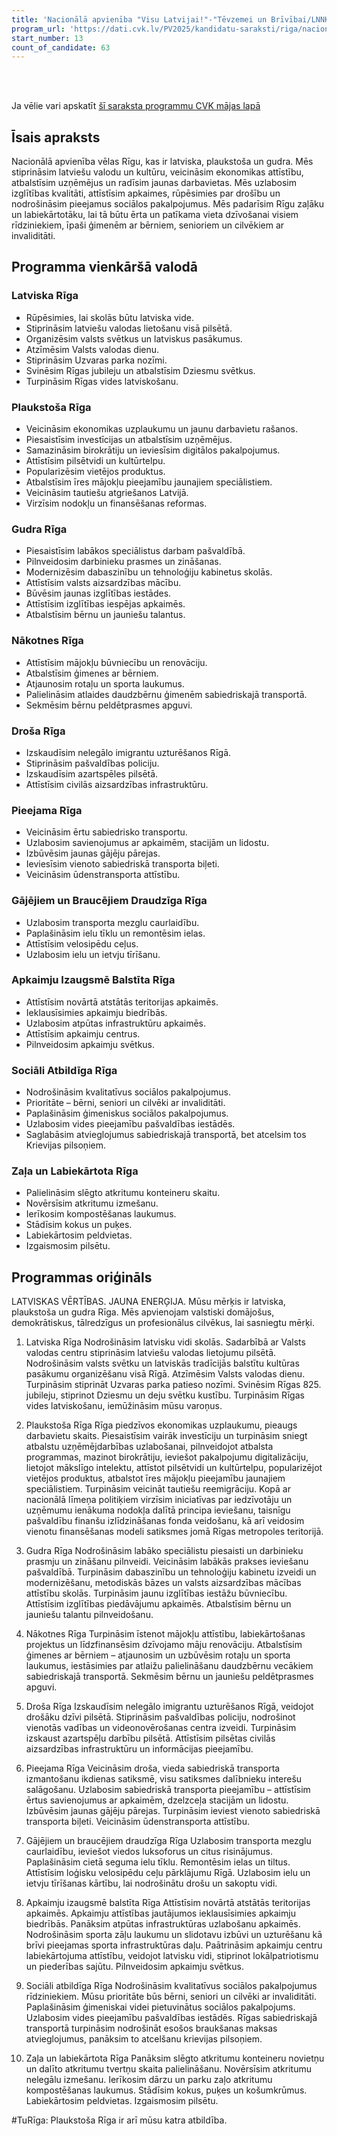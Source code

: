 ```yaml
---
title: 'Nacionālā apvienība "Visu Latvijai!"-"Tēvzemei un Brīvībai/LNNK"'
program_url: 'https://dati.cvk.lv/PV2025/kandidatu-saraksti/riga/nacionala-apvieniba-visu-latvijai-tevzemei-un-brivibailnnk'
start_number: 13
count_of_candidate: 63
---
```



<Badge text="Latviska vide" variant="note" size="small" /> <Badge text="Ekonomikas izaugsme" variant="note" size="small" /> <Badge text="Gudra izglītība" variant="note" size="small" /> <Badge text="Droša pilsēta" variant="note" size="small" /> <Badge text="Apkaimju attīstība" variant="note" size="small" />

<br/><br/> 

<Card title='Šis ir mākslīga intelekta ģenerēts apraksts' icon='starlight'>
    Ja vēlie vari apskatīt <a href={frontmatter.program_url} target='_blank'>šī saraksta programmu CVK mājas lapā</a>
    </Card>

## Īsais apraksts

Nacionālā apvienība vēlas Rīgu, kas ir latviska, plaukstoša un gudra. Mēs stiprināsim latviešu valodu un kultūru, veicināsim ekonomikas attīstību, atbalstīsim uzņēmējus un radīsim jaunas darbavietas. Mēs uzlabosim izglītības kvalitāti, attīstīsim apkaimes, rūpēsimies par drošību un nodrošināsim pieejamus sociālos pakalpojumus. Mēs padarīsim Rīgu zaļāku un labiekārtotāku, lai tā būtu ērta un patīkama vieta dzīvošanai visiem rīdziniekiem, īpaši ģimenēm ar bērniem, senioriem un cilvēkiem ar invaliditāti.

## Programma vienkāršā valodā

### Latviska Rīga
*   Rūpēsimies, lai skolās būtu latviska vide.
*   Stiprināsim latviešu valodas lietošanu visā pilsētā.
*   Organizēsim valsts svētkus un latviskus pasākumus.
*   Atzīmēsim Valsts valodas dienu.
*   Stiprināsim Uzvaras parka nozīmi.
*   Svinēsim Rīgas jubileju un atbalstīsim Dziesmu svētkus.
*   Turpināsim Rīgas vides latviskošanu.

### Plaukstoša Rīga
*   Veicināsim ekonomikas uzplaukumu un jaunu darbavietu rašanos.
*   Piesaistīsim investīcijas un atbalstīsim uzņēmējus.
*   Samazināsim birokrātiju un ieviesīsim digitālos pakalpojumus.
*   Attīstīsim pilsētvidi un kultūrtelpu.
*   Popularizēsim vietējos produktus.
*   Atbalstīsim īres mājokļu pieejamību jaunajiem speciālistiem.
*   Veicināsim tautiešu atgriešanos Latvijā.
*   Virzīsim nodokļu un finansēšanas reformas.

### Gudra Rīga
*   Piesaistīsim labākos speciālistus darbam pašvaldībā.
*   Pilnveidosim darbinieku prasmes un zināšanas.
*   Modernizēsim dabaszinību un tehnoloģiju kabinetus skolās.
*   Attīstīsim valsts aizsardzības mācību.
*   Būvēsim jaunas izglītības iestādes.
*   Attīstīsim izglītības iespējas apkaimēs.
*   Atbalstīsim bērnu un jauniešu talantus.

### Nākotnes Rīga
*   Attīstīsim mājokļu būvniecību un renovāciju.
*   Atbalstīsim ģimenes ar bērniem.
*   Atjaunosim rotaļu un sporta laukumus.
*   Palielināsim atlaides daudzbērnu ģimenēm sabiedriskajā transportā.
*   Sekmēsim bērnu peldētprasmes apguvi.

### Droša Rīga
*   Izskaudīsim nelegālo imigrantu uzturēšanos Rīgā.
*   Stiprināsim pašvaldības policiju.
*   Izskaudīsim azartspēles pilsētā.
*   Attīstīsim civilās aizsardzības infrastruktūru.

### Pieejama Rīga
*   Veicināsim ērtu sabiedrisko transportu.
*   Uzlabosim savienojumus ar apkaimēm, stacijām un lidostu.
*   Izbūvēsim jaunas gājēju pārejas.
*   Ieviesīsim vienoto sabiedriskā transporta biļeti.
*   Veicināsim ūdenstransporta attīstību.

### Gājējiem un Braucējiem Draudzīga Rīga
*   Uzlabosim transporta mezglu caurlaidību.
*   Paplašināsim ielu tīklu un remontēsim ielas.
*   Attīstīsim velosipēdu ceļus.
*   Uzlabosim ielu un ietvju tīrīšanu.

### Apkaimju Izaugsmē Balstīta Rīga
*   Attīstīsim novārtā atstātās teritorijas apkaimēs.
*   Ieklausīsimies apkaimju biedrībās.
*   Uzlabosim atpūtas infrastruktūru apkaimēs.
*   Attīstīsim apkaimju centrus.
*   Pilnveidosim apkaimju svētkus.

### Sociāli Atbildīga Rīga
*   Nodrošināsim kvalitatīvus sociālos pakalpojumus.
*   Prioritāte – bērni, seniori un cilvēki ar invaliditāti.
*   Paplašināsim ģimeniskus sociālos pakalpojumus.
*   Uzlabosim vides pieejamību pašvaldības iestādēs.
*   Saglabāsim atvieglojumus sabiedriskajā transportā, bet atcelsim tos Krievijas pilsoņiem.

### Zaļa un Labiekārtota Rīga
*   Palielināsim slēgto atkritumu konteineru skaitu.
*   Novērsīsim atkritumu izmešanu.
*   Ierīkosim kompostēšanas laukumus.
*   Stādīsim kokus un puķes.
*   Labiekārtosim peldvietas.
*   Izgaismosim pilsētu.

## Programmas oriģināls

LATVISKAS VĒRTĪBAS. JAUNA ENERĢIJA.
Mūsu mērķis ir latviska, plaukstoša un gudra Rīga. Mēs apvienojam valstiski domājošus, demokrātiskus, tālredzīgus un profesionālus cilvēkus, lai sasniegtu mērķi.

1. Latviska Rīga
Nodrošināsim latvisku vidi skolās.
Sadarbībā ar Valsts valodas centru stiprināsim latviešu valodas lietojumu pilsētā.
Nodrošināsim valsts svētku un latviskās tradīcijās balstītu kultūras pasākumu organizēšanu visā Rīgā. Atzīmēsim Valsts valodas dienu. Turpināsim stiprināt Uzvaras parka patieso nozīmi.
Svinēsim Rīgas 825. jubileju, stiprinot Dziesmu un deju svētku kustību.
Turpināsim Rīgas vides latviskošanu, iemūžināsim mūsu varoņus.

2. Plaukstoša Rīga
Rīga piedzīvos ekonomikas uzplaukumu, pieaugs darbavietu skaits. Piesaistīsim vairāk investīciju un turpināsim sniegt atbalstu uzņēmējdarbības uzlabošanai, pilnveidojot atbalsta programmas, mazinot birokrātiju, ieviešot pakalpojumu digitalizāciju, lietojot mākslīgo intelektu, attīstot pilsētvidi un kultūrtelpu, popularizējot vietējos produktus, atbalstot īres mājokļu pieejamību jaunajiem speciālistiem.
Turpināsim veicināt tautiešu reemigrāciju.
Kopā ar nacionālā līmeņa politiķiem virzīsim iniciatīvas par iedzīvotāju un uzņēmumu ienākuma nodokļa dalītā principa ieviešanu, taisnīgu pašvaldību finanšu izlīdzināšanas fonda veidošanu, kā arī veidosim vienotu finansēšanas modeli satiksmes jomā Rīgas metropoles teritorijā.

3. Gudra Rīga
Nodrošināsim labāko speciālistu piesaisti un darbinieku prasmju un zināšanu pilnveidi. Veicināsim labākās prakses ieviešanu pašvaldībā.
Turpināsim dabaszinību un tehnoloģiju kabinetu izveidi un modernizēšanu, metodiskās bāzes un valsts aizsardzības mācības attīstību skolās. Turpināsim jaunu izglītības iestāžu būvniecību.
Attīstīsim izglītības piedāvājumu apkaimēs.
Atbalstīsim bērnu un jauniešu talantu pilnveidošanu.

4. Nākotnes Rīga
Turpināsim īstenot mājokļu attīstību, labiekārtošanas projektus un līdzfinansēsim dzīvojamo māju renovāciju.
Atbalstīsim ģimenes ar bērniem – atjaunosim un uzbūvēsim rotaļu un sporta laukumus, iestāsimies par atlaižu palielināšanu daudzbērnu vecākiem sabiedriskajā transportā.
Sekmēsim bērnu un jauniešu peldētprasmes apguvi.

5. Droša Rīga
Izskaudīsim nelegālo imigrantu uzturēšanos Rīgā, veidojot drošāku dzīvi pilsētā.
Stiprināsim pašvaldības policiju, nodrošinot vienotās vadības un videonovērošanas centra izveidi.
Turpināsim izskaust azartspēļu darbību pilsētā.
Attīstīsim pilsētas civilās aizsardzības infrastruktūru un informācijas pieejamību.

6. Pieejama Rīga
Veicināsim droša, vieda sabiedriskā transporta izmantošanu ikdienas satiksmē, visu satiksmes dalībnieku interešu salāgošanu.
Uzlabosim sabiedriskā transporta pieejamību – attīstīsim ērtus savienojumus ar apkaimēm, dzelzceļa stacijām un lidostu.
Izbūvēsim jaunas gājēju pārejas.
Turpināsim ieviest vienoto sabiedriskā transporta biļeti.
Veicināsim ūdenstransporta attīstību.

7. Gājējiem un braucējiem draudzīga Rīga
Uzlabosim transporta mezglu caurlaidību, ieviešot viedos luksoforus un citus risinājumus.
Paplašināsim cietā seguma ielu tīklu. Remontēsim ielas un tiltus.
Attīstīsim loģisku velosipēdu ceļu pārklājumu Rīgā.
Uzlabosim ielu un ietvju tīrīšanas kārtību, lai nodrošinātu drošu un sakoptu vidi.

8. Apkaimju izaugsmē balstīta Rīga
Attīstīsim novārtā atstātās teritorijas apkaimēs.
Apkaimju attīstības jautājumos ieklausīsimies apkaimju biedrībās.
Panāksim atpūtas infrastruktūras uzlabošanu apkaimēs. Nodrošināsim sporta zāļu laukumu un slidotavu izbūvi un uzturēšanu kā brīvi pieejamas sporta infrastruktūras daļu.
Paātrināsim apkaimju centru labiekārtojuma attīstību, veidojot latvisku vidi, stiprinot lokālpatriotismu un piederības sajūtu.
Pilnveidosim apkaimju svētkus.

9. Sociāli atbildīga Rīga
Nodrošināsim kvalitatīvus sociālos pakalpojumus rīdziniekiem. Mūsu prioritāte būs bērni, seniori un cilvēki ar invaliditāti.
Paplašināsim ģimeniskai videi pietuvinātus sociālos pakalpojums.
Uzlabosim vides pieejamību pašvaldības iestādēs.
Rīgas sabiedriskajā transportā turpināsim nodrošināt esošos braukšanas maksas atvieglojumus, panāksim to atcelšanu krievijas pilsoņiem.

10. Zaļa un labiekārtota Rīga
Panāksim slēgto atkritumu konteineru novietņu un dalīto atkritumu tvertņu skaita palielināšanu. Novērsīsim atkritumu nelegālu izmešanu.
Ierīkosim dārzu un parku zaļo atkritumu kompostēšanas laukumus. Stādīsim kokus, puķes un košumkrūmus.
Labiekārtosim peldvietas.
Izgaismosim pilsētu.

#TuRīga: Plaukstoša Rīga ir arī mūsu katra atbildība.
